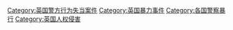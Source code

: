 [[Category:英国警方行为失当案件|Category:英国警方行为失当案件]]
[[Category:英国暴力事件|Category:英国暴力事件]]
[[Category:各国警察暴行|Category:各国警察暴行]]
[[Category:英国人权侵害|Category:英国人权侵害]]